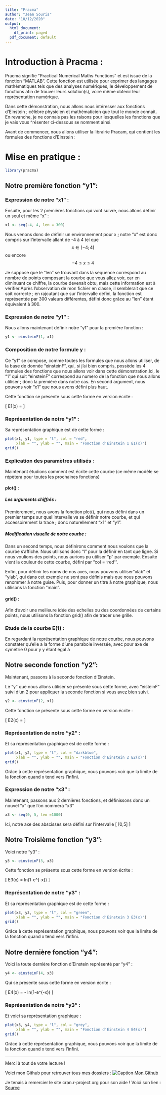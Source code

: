 ---
title: "Pracma"
author: "Jean Souris"
date: "10/12/2020"
output:
  html_document:
    df_print: paged
  pdf_document: default
---

# Introduction à Pracma :

Pracma signifie "Practical Numerical Maths Functions" et est issue de la fonction "MATLAB".
Cette fonction est utilisée pour exprimer des langages mathématiques tels que des analyses numériques, le développement de fonctions afin de trouver leurs solution(s), voire même obtenir leur représentation numérique.

Dans cette démonstration, nous allons nous intéresser aux fonctions d'Einstein ; célèbre physicien et mathématicien que tout le monde connait.
En revanche, je ne connais pas les raisons pour lesquelles les fonctions que je vais vous ^résenter ci-dessous se nomment ainsi.

Avant de commencer, nous allons utiliser la librairie Pracam, qui contient les formules des fonctions d'Einstein :

# Mise en pratique :

```{r}
library(pracma)
```
## Notre première fonction  "y1":

### Expression de notre "x1" :

Ensuite, pour les 2 premières fonctions qui vont suivre, nous allons définir un seul et même "x" :
```{r}
x1 <- seq(-4, 4, len = 300)
```


Nous venons donc de définir un environnement pour x ; notre "x" est donc compris sur l'intervalle allant de -4 à 4 tel que $$ x \in [-4;4] $$ ou encore $$ -4 \leq x \leq 4 $$

Je suppose que le "len" se trouvant dans la sequence correspond au nombre de points composant la courbe que vous allez voir, car en diminuant ce chiffre, la courbe devenait obtu, mais cette information est à vérifier.Après l'observation de mon fichier en classe, il semblerait que ce soit correcte ; en rajoutant que sur l'intervalle défini, la fonction est représentée par 300 valeurs différentes, défini donc grâce au "len" étant équivalent à 300.

### Expression de notre "y1" :

Nous allons maintenant définir notre "y1" pour la première fonction :


```{r}
y1 <- einsteinF(1, x1)
```

### Composition de notre formule y :

Ce "y1" se compose, comme toutes les formules que nous allons utiliser, de la base de donnée "einsteinF", qui, si j'ai bien compris, possède les 4 formules des fonctions que nous allons voir dans cette démonstration.Ici, le "1" qui suit "einsteinF" correspond au numero de la fonction que nous allons utiliser ; donc la première dans notre cas.
En second argument, nous pouvons voir "x1" que nous avons défini plus haut.

Cette fonction se présente sous cette forme en version écrite :

\[
  E1(x) = \frac{x^2e^x}{(e^x-1)^2}
  \]
  
### Représentation de notre "y1" :

Sa représentation graphique est de cette forme :



```{r}
plot(x1, y1, type = "l", col = "red",
     xlab = "", ylab = "", main = "Fonction d'Einstein 1 E1(x)")
grid()
```

### Explication des paramètres utilisés :

Maintenant étudions comment est écrite cette courbe (ce même modèle se répètera pour toutes les prochaines fonctions)

#### plot() :

##### Les arguments chiffrés :

Premièrement, nous avons la fonction plot(), qui nous défini dans un premier temps sur quel intervalle va se définir notre courbe, et qui accessoirement la trace ; donc naturellement "x1" et "y1".


##### Modification visuelle de notre courbe :

Dans un second temps, nous définirons comment nous voulons que la courbe s'affiche. Nous utilisons donc "l" pour la définir en tant que ligne. Si nous voulions des points, nous aurions pu utiliser "p" par exemple. Ensuite vient la couleur de cette courbe, défini par "col = 'red'".

Enfin, pour définir les noms de nos axes, nous pouvons utiliser"xlab" et "ylab", qui dans cet exemple ne sont pas définis mais que nous pouvons renommer à notre guise. Puis, pour donner un titre à notre graphique, nous utilisons la fonction "main".

#### grid() :

Afin d'avoir une meilleure idée des echelles ou des coordonnées de certains points, nous utilisons la fonction grid() afin de tracer une grille.

### Etude de la courbe E(1) :

En regardant la représentation graphique de notre courbe, nous pouvons constater qu'elle a la forme d'une parabole inversée, avec pour axe de symétrie 0 pour y y étant égal à 

## Notre seconde fonction "y2":

Maintenant, passons à la seconde fonction d'Einstein.

Le "y" que nous allons utiliser se présente sous cette forme, avec "eisteinF" suivi d'un 2 pour appliquer la seconde fonction si vous avez bien suivi.


```{r}
y2 <- einsteinF(2, x1)
```

Cette fonction se présente sous cette forme en version écrite :

\[
  E2(x) = \frac{x}{e^x-1}
  \]

### Représentation de notre "y2" :

Et sa représentation graphique est de cette forme :


```{r}
plot(x1, y2, type = "l", col = "darkblue",
     xlab = "", ylab = "", main = "Fonction d'Einstein 2 E2(x)")
grid()
```
Grâce à cette représentation graphique, nous pouvons voir que la limite de la fonction quand x tend vers l'infini.

### Expression de notre "x3" :

Maintenant, passons aux 2 dernières fonctions, et définissons donc un nouvel "x" que l'on nommera "x3"

```{r}
x3 <- seq(0, 5, len =1000)
```



Ici, notre axe des abscisses sera défini sur l'intervalle \[ [0;5] \]

## Notre Troisième fonction "y3":

Voici notre "y3" :
```{r}
y3 <- einsteinF(3, x3)
```


Cette fonction se présente sous cette forme en version écrite :

\[
  E3(x) = ln(1-e^{-x})
  \]

### Représentation de notre "y3" :

Et sa représentation graphique est de cette forme :

```{r}
plot(x3, y3, type = "l", col = "green",
     xlab = "", ylab = "", main = "Fonction d'Einstein 3 E3(x)")
grid()
```
Grâce à cette représentation graphique, nous pouvons voir que la limite de la fonction quand x tend vers l'infini.

## Notre dernière fonction "y4":

Voici la toute dernière fonction d'Einstein représenté par "y4" :
```{r}
y4 <- einsteinF(4, x3)
```

Qui se présente sous cette forme en version écrite :

\[
  E4(x) = \frac{x}{e^x-1} - ln(1-e^{-x})
  \]

### Représentation de notre "y3" :

Et voici sa représentation graphique :


```{r}
plot(x3, y4, type = "l", col = "grey",
     xlab = "", ylab = "", main = "Fonction d'Einstein 4 E4(x)")
grid()
```

Grâce à cette représentation graphique, nous pouvons voir que la limite de la fonction quand x tend vers l'infini.

***

Merci à tout de votre lecture !

Voici mon Github pour retrouver tous mes dossiers :
![Caption](favicon-github.ico) [Mon Github](https://github.com/jeansouris/PSBX)

Je tenais à remercier le site cran.r-project.org pour son aide ! Voici son lien :
[Source](https://cran.r-project.org/web/packages/pracma/pracma.pdf)




